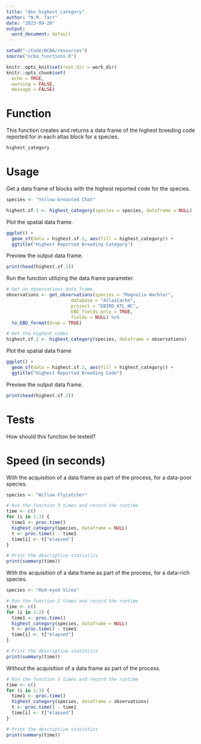 ```yaml
---
title: "dev_highest_category"
author: "N.M. Tarr"
date: "2023-09-20"
output:
  word_document: default
---
```


```r
setwd("~/Code/NCBA/resources")
source("ncba_functions.R")

knitr::opts_knit$set(root.dir = work_dir)
knitr::opts_chunk$set(
  echo = TRUE,
  warning = FALSE,
  message = FALSE)
```


# Function
This function creates and returns a data frame of the highest breeding code reported for in each atlas block for a species.
```r
highest_category
```

# Usage
Get a data frame of blocks with the highest reported code for the species.
```r
species <- "Yellow-breasted Chat"

highest.sf.1 <- highest_category(species = species, dataframe = NULL)
```

Plot the spatial data frame.
```r
ggplot() +
  geom_sf(data = highest.sf.1, aes(fill = highest_category)) + 
  ggtitle("Highest Reported Breeding Category")
```

Preview the output data frame.
```r
print(head(highest.sf.1))
```


Run the function utilizing the data frame parameter.
```r
# Get an observations data frame
observations <- get_observations(species = "Magnolia Warbler", 
                        database = "AtlasCache",
                        project = "EBIRD_ATL_NC",
                        EBD_fields_only = TRUE,
                        fields = NULL) %>%
  to_EBD_format(drop = TRUE)

# Get the highest codes
highest.sf.2 <- highest_category(species, dataframe = observations)
```

Plot the spatial data frame
```r
ggplot() +
  geom_sf(data = highest.sf.2, aes(fill = highest_category)) + 
  ggtitle("Highest Reported Breeding Code")
```

Preview the output data frame.
```r
print(head(highest.sf.2))
```

# Tests
How should this function be tested?


# Speed (in seconds)
With the acquisition of a data frame as part of the process, for a data-poor species.
```r
species <- "Willow Flycatcher"

# Run the function 3 times and record the runtime
time <- c()
for (i in 1:3) {
  time1 <- proc.time()
  highest_category(species, dataframe = NULL)
  t <- proc.time() - time1
  time[i] <- t["elapsed"]
}

# Print the descriptive statistics
print(summary(time))
```

With the acquisition of a data frame as part of the process, for a data-rich species.
```r
species <- "Red-eyed Vireo"

# Run the function 2 times and record the runtime
time <- c()
for (i in 1:2) {
  time1 <- proc.time()
  highest_category(species, dataframe = NULL)
  t <- proc.time() - time1
  time[i] <- t["elapsed"]
}

# Print the descriptive statistics
print(summary(time))
```

Without the acquisition of a data frame as part of the process.
```r
# Run the function 3 times and record the runtime
time <- c()
for (i in 1:3) {
  time1 <- proc.time()
  highest_category(species, dataframe = observations)
  t <- proc.time() - time1
  time[i] <- t["elapsed"]
}

# Print the descriptive statistics
print(summary(time))
```